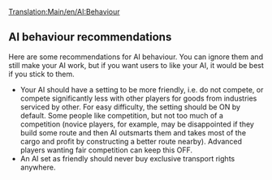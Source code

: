 [[Translation:Main/en/AI:Behaviour]]
{{en/-}}
{{en/NoAI}}
{{en/Note|While some people strongly advise keeping to these recommendations, they are by no means mandatory. Feel free to ignore some/all of them if you don't like them.}}
==AI behaviour recommendations==

Here are some recommendations for AI behaviour. You can ignore them and still make your AI work, but if you want users to like your AI, it would be best if you stick to them.

* Your AI should have a setting to be more friendly, i.e. do not compete, or compete significantly less with other players for goods from industries serviced by other. For easy difficulty, the setting should be ON by default. Some people like competition, but not too much of a competition (novice players, for example, may be disappointed if they build some route and then AI outsmarts them and takes most of the cargo and profit by constructing a better route nearby). Advanced players wanting fair competition can keep this OFF.
* An AI set as friendly should never buy exclusive transport rights anywhere.